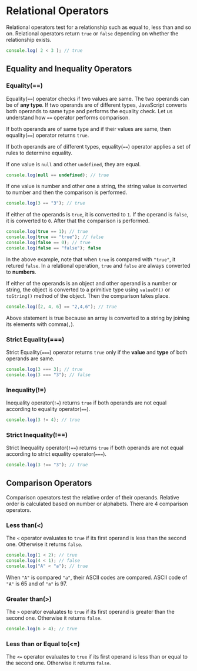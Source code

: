 
<Layout>
<SEO title="Relational Operators in JavaScript" />
<JSLayout>

# Relational Operators

Relational operators test for a relationship such as equal to, less than and so on. Relational operators return `true` or `false` depending on whether the relationship exists.

```javascript
console.log( 2 < 3 ); // true
```

## Equality and Inequality Operators

### Equality(==)

Equality(`==`) operator checks if two values are same. The two operands can be of **any type**. If two operands are of different types, JavaScript converts both operands to same type and performs the equality check. Let us understand how `==` operator performs comparison.

If both operands are of same type and if their values are same, then equality(`==`) operator returns `true`.

If both operands are of different types, equality(`==`) operator applies a set of rules to determine equality.

If one value is `null` and other `undefined`, they are equal.

```javascript
console.log(null == undefined); // true
```

If one value is number and other one a string, the string value is converted to number and then the comparison is performed.

```javascript
console.log(3 == "3"); // true
```

If either of the operands is `true`, it is converted to `1`. If the operand is `false`, it is converted to `0`. After that the comparison is performed.

```javascript
console.log(true == 1); // true
console.log(true == "true"); // false
console.log(false == 0); // true
console.log(false == "false"); false
```

In the above example, note that when `true` is compared with `"true"`, it retured `false`. In a relational operation, `true` and `false` are always converted to **numbers**.

If either of the operands is an object and other operand is a number or string, the object is converted to a primitive type using `valueOf()` or `toString()` method of the object. Then the comparison takes place.

```javascript
console.log([2, 4, 6] == "2,4,6"); // true
```

Above statement is true because an array is converted to a string by joining its elements with comma(`,`).

### Strict Equality(===)

Strict Equality(`===`) operator returns `true` only if the **value** and **type** of both operands are same.

```javascript
console.log(3 === 3); // true
console.log(3 === "3"); // false
```

### Inequality(!=)

Inequality operator(`!=`) returns `true` if both operands are not equal according to equality operator(`==`).

```javascript
console.log(3 != 4); // true
```

### Strict Inequality(!==)

Strict Inequality operator(`!==`) returns `true` if both operands are not equal according to strict equality operator(`===`).

```javascript
console.log(3 !== "3"); // true
```

## Comparison Operators

Comparison operators test the relative order of their operands. Relative order is calculated based on number or alphabets. There are 4 comparison operators.

### Less than(<)

The `<` operator evaluates to `true` if its first operand is less than the second one. Otherwise it returns `false`.

```javascript
console.log(1 < 2); // true
console.log(4 < 1); // false
console.log("A" < "a"); // true
```

When `"A"` is compared `"a"`, their ASCII codes are compared. ASCII code of `"A"` is 65 and of `"a"` is 97.

### Greater than(>)

The `>` operator evaluates to `true` if its first operand is greater than the second one. Otherwise it returns `false`.

```javascript
console.log(6 > 4); // true
```

### Less than or Equal to(<=)

The `<=` operator evaluates to `true` if its first operand is less than or equal to the second one. Otherwise it returns `false`.

</JSLayout>
</Layout>
